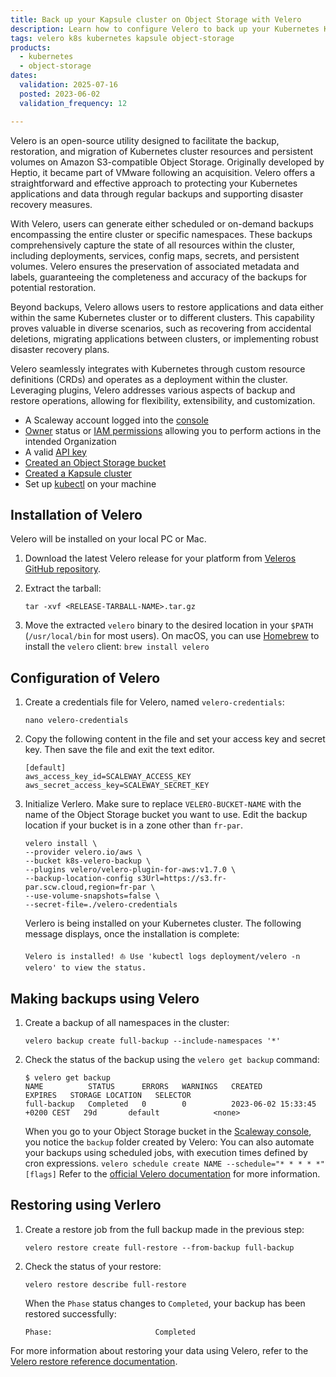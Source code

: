 ```yaml
---
title: Back up your Kapsule cluster on Object Storage with Velero
description: Learn how to configure Velero to back up your Kubernetes Kapsule cluster on Scaleway Object Storage in this tutorial.
tags: velero k8s kubernetes kapsule object-storage
products:
  - kubernetes
  - object-storage
dates:
  validation: 2025-07-16
  posted: 2023-06-02
  validation_frequency: 12

---
```




Velero is an open-source utility designed to facilitate the backup, restoration, and migration of Kubernetes cluster resources and persistent volumes on Amazon S3-compatible Object Storage. Originally developed by Heptio, it became part of VMware following an acquisition. Velero offers a straightforward and effective approach to protecting your Kubernetes applications and data through regular backups and supporting disaster recovery measures.

With Velero, users can generate either scheduled or on-demand backups encompassing the entire cluster or specific namespaces. These backups comprehensively capture the state of all resources within the cluster, including deployments, services, config maps, secrets, and persistent volumes. Velero ensures the preservation of associated metadata and labels, guaranteeing the completeness and accuracy of the backups for potential restoration.

Beyond backups, Velero allows users to restore applications and data either within the same Kubernetes cluster or to different clusters. This capability proves valuable in diverse scenarios, such as recovering from accidental deletions, migrating applications between clusters, or implementing robust disaster recovery plans.

Velero seamlessly integrates with Kubernetes through custom resource definitions (CRDs) and operates as a deployment within the cluster. Leveraging plugins, Velero addresses various aspects of backup and restore operations, allowing for flexibility, extensibility, and customization.

<Requirements />

- A Scaleway account logged into the [console](https://console.scaleway.com)
- [Owner](/iam/concepts/#owner) status or [IAM permissions](/iam/concepts/#permission) allowing you to perform actions in the intended Organization
- A valid [API key](/iam/how-to/create-api-keys/)
- [Created an Object Storage bucket](/object-storage/how-to/create-a-bucket/)
- [Created a Kapsule cluster](/kubernetes/how-to/create-cluster/)
- Set up [kubectl](/kubernetes/how-to/connect-cluster-kubectl/) on your machine

## Installation of Velero

Velero will be installed on your local PC or Mac.

1. Download the latest Velero release for your platform from [Veleros GitHub repository](https://github.com/vmware-tanzu/velero/releases/latest).

2. Extract the tarball:
    ```
    tar -xvf <RELEASE-TARBALL-NAME>.tar.gz
    ```
3. Move the extracted `velero` binary to the desired location in your `$PATH` (`/usr/local/bin` for most users).
    <Message type="tip">
        On macOS, you can use [Homebrew](https://brew.sh/) to install the `velero` client:
        ```
        brew install velero
        ```
    </Message>

## Configuration of Velero

1. Create a credentials file for Velero, named `velero-credentials`:
    ```
    nano velero-credentials
    ```
2. Copy the following content in the file and set your access key and secret key. Then save the file and exit the text editor.
    ```
    [default]
    aws_access_key_id=SCALEWAY_ACCESS_KEY
    aws_secret_access_key=SCALEWAY_SECRET_KEY
    ```

3. Initialize Verlero. Make sure to replace `VELERO-BUCKET-NAME` with the name of the Object Storage bucket you want to use. Edit the backup location if your bucket is in a zone other than `fr-par`.
    ```
    velero install \
    --provider velero.io/aws \
    --bucket k8s-velero-backup \
    --plugins velero/velero-plugin-for-aws:v1.7.0 \
    --backup-location-config s3Url=https://s3.fr-par.scw.cloud,region=fr-par \
    --use-volume-snapshots=false \
    --secret-file=./velero-credentials
    ```

    Verlero is being installed on your Kubernetes cluster. The following message displays, once the installation is complete:
    ```
    Velero is installed! ⛵ Use 'kubectl logs deployment/velero -n velero' to view the status.
    ```

## Making backups using Velero

1. Create a backup of all namespaces in the cluster:
    ```
    velero backup create full-backup --include-namespaces '*'
    ```
2. Check the status of the backup using the `velero get backup` command:
    ```
    $ velero get backup
    NAME          STATUS      ERRORS   WARNINGS   CREATED                          EXPIRES   STORAGE LOCATION   SELECTOR
    full-backup   Completed   0        0          2023-06-02 15:33:45 +0200 CEST   29d       default            <none>
    ```
    When you go to your Object Storage bucket in the [Scaleway console](https://console.scaleway.com/), you notice the `backup` folder created by Velero:
    <Lightbox image={image} alt="" />
    <Message typ="tip">
        You can also automate your backups using scheduled jobs, with execution times defined by cron expressions.
        ```
        velero schedule create NAME --schedule="* * * * *" [flags]
        ```
        Refer to the [official Velero documentation](https://velero.io/docs/v1.11/backup-reference/) for more information.
    </Message>

## Restoring using Verlero

1. Create a restore job from the full backup made in the previous step:
    ```
    velero restore create full-restore --from-backup full-backup
    ```

2. Check the status of your restore:
    ```
    velero restore describe full-restore
    ```
    When the `Phase` status changes to `Completed`, your backup has been restored successfully:
    ```
    Phase:                       Completed
    ```

For more information about restoring your data using Velero, refer to the [Velero restore reference documentation](https://velero.io/docs/v1.11/restore-reference/).